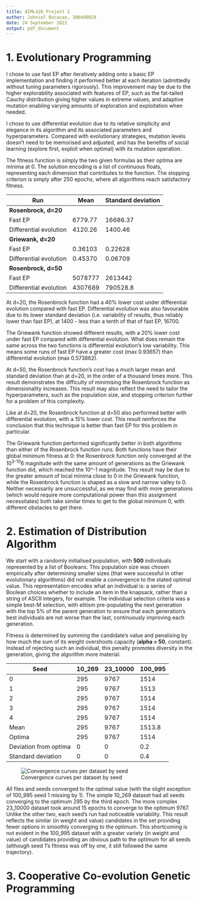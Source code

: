 ```yaml
---
title: AIML426 Project 2
author: Johniel Bocacao, 300490028
date: 24 September 2022
output: pdf_document
---
```


# 1. Evolutionary Programming

I chose to use fast EP after iteratively adding onto a basic EP implementation and finding it performed better at each iteration (admittedly without tuning parameters rigorously). This improvement may be due to the higher explorability associated with features of EP, such as the fat-tailed Cauchy distribution giving higher values in extreme values, and adaptive mutation enabling varying amounts of exploration and exploitation when needed.

I chose to use differential evolution due to its relative simplicity and elegance in its algorithm and its associated parameters and hyperparameters. Compared with evolutionary strategies, mutation levels doesn't need to be memorised and adjusted, and has the benefits of social learning (explore first, exploit when optimal) with its mutation operation.

The fitness function is simply the two given formulas as their optima are minima at 0. The solution encoding is a list of continuous floats, representing each dimension that contributes to the function. The stopping criterion is simply after 250 epochs, where all algorithms reach satisfactory fitness.

| Run                    | Mean    | Standard deviation |
|------------------------|---------|--------------------|
| **Rosenbrock, d=20**   |
| Fast EP                | 6779.77 | 16686.37           |
| Differential evolution | 4120.26 | 1400.46            |
| **Griewank, d=20**     |
| Fast EP                | 0.36103 | 0.22628            |
| Differential evolution | 0.45370 | 0.06709            |
| **Rosenbrock, d=50**   |
| Fast EP                | 5078777 | 2613442            |
| Differential evolution | 4307689 | 790528.8           |

At d=20, the Rosenbrock function had a 40% lower cost under differential evolution compared with fast EP. Differential evolution was also favourable due to its lower standard deviation (i.e. variability of results, thus reliably lower than fast EP), at 1400 - less than a tenth of that of fast EP, 16700.

The Griewank function showed different results, with a 20% lower cost under fast EP compared with differential evolution. What does remain the same across the two functions is differential evolution's low variability. This means some runs of fast EP have a greater cost (max 0.93657) than differential evolution (max 0.573862).

At d=50, the Rosenbrock function's cost has a much larger mean and standard deviation than at d=20, in the order of a thousand times more. This result demonstrates the difficulty of minimising the Rosenbrock function as dimensionality increases. This result may also reflect the need to tailor the hyperparameters, such as the population size, and stopping criterion further for a problem of this complexity.

Like at d=20, the Rosenbrock function at d=50 also performed better with differential evolution, with a 15% lower cost. This result reinforces the conclusion that this technique is better than fast EP for this problem in particular.

The Griewank function performed significantly better in both algorithms than either of the Rosenbrock function runs. Both functions have their global minimum fitness at 0: the Rosenbrock function only converged at the 10^3-10^6 magnitude with the same amount of generations as the Griewank function did, which reached the 10^-1 magnitude. This result may be due to the greater amount of local minima close to 0 in the Griewank function, while the Rosenbrock function is shaped as a slow and narrow valley to 0. Neither necessarily are unsuccessful, as we may find with more generations (which would require more computational power than this assignment necessitates) both take similar times to get to the global minimum 0, with different obstacles to get there.

# 2. Estimation of Distribution Algorithm
We start with a randomly initialised population, with **500** individuals represented by a list of Booleans. This population size was chosen empirically after determining smaller sizes (that were successful in other evolutionary algorithms) did not enable a convergence to the stated optimal value. This representation encodes what an individual is: a series of Boolean choices whether to include an item in the knapsack, rather than a string of ASCII integers, for example. The individual selection criteria was a simple best-M selection, with elitism pre-populating the next generation with the top 5% of the parent generation to ensure that each generation's best individuals are not worse than the last, continuously improving each generation.

Fitness is determined by summing the candidate’s value and penalising by how much the sum of its weight overshoots capacity (**alpha = 50**, constant). Instead of rejecting such an individual, this penalty promotes diversity in the generation, giving the algorithm more material.

| Seed                  | 10_269 | 23_10000 | 100_995 |
|-----------------------|--------|----------|---------|
| 0                     | 295    | 9767     | 1514    |
| 1                     | 295    | 9767     | 1513    |
| 2                     | 295    | 9767     | 1514    |
| 3                     | 295    | 9767     | 1514    |
| 4                     | 295    | 9767     | 1514    |
| Mean                  | 295    | 9767     | 1513.8  |
| Optima                | 295    | 9767     | 1514    |
| Deviation from optima | 0      | 0        | 0.2     |
| Standard deviation    | 0      | 0        | 0.4     |

![Convergence curves per dataset by seed](out/fig1.jpg)

All files and seeds converged to the optimal value (with the slight exception of 100_995 seed 1 missing by 1). The simple 10_269 dataset had all seeds converging to the optimum 295 by the third epoch. The more complex 23_10000 dataset took around 15 epochs to converge to the optimum 9767. Unlike the other two, each seed's run had noticeable variability. This result reflects the similar (in weight and value) candidates in the set providing fewer options in smoothly converging to the optimum. This shortcoming is not evident in the 100_995 dataset with a greater variety (in weight and value) of candidates providing an obvious path to the optimum for all seeds (although seed 1's fitness was off by one, it still followed the same trajectory).

# 3. Cooperative Co-evolution Genetic Programming

